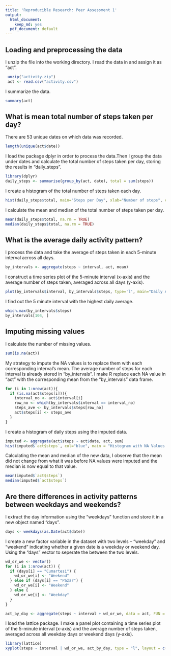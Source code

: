 ```yaml
---
title: 'Reproducible Research: Peer Assessment 1'
output:
  html_document:
    keep_md: yes
  pdf_document: default
---
```



## Loading and preprocessing the data

I unzip the file into the working directory. I read the data in and assign it as "act".

```r
 unzip("activity.zip")
 act <- read.csv("activity.csv")
```

I summarize the data.

```r
summary(act)
```

## What is mean total number of steps taken per day?
There are 53 unique dates on which data was recorded.

```r
length(unique(act$date))
```

I load the package dplyr in order to process the data.Then I group the data under dates and calculate the total number of steps taken per day, storing the results in "daily_steps".

```r
library(dplyr)
daily_steps <- summarise(group_by(act, date), total = sum(steps))
```

I create a histogram of the total number of steps taken each day.

```r
hist(daily_steps$total, main="Steps per Day", xlab="Number of steps", col = "blue")
```

I calculate the mean and median of the total number of steps taken per day.

```r
mean(daily_steps$total, na.rm = TRUE)
median(daily_steps$total, na.rm = TRUE)
```

## What is the average daily activity pattern?

I process the data and take the average of steps taken in each 5-minute interval across all days.
```r
by_intervals <- aggregate(steps ~ interval, act, mean)
```

I construct a time series plot of the 5-minute interval (x-axis) and the average number of steps taken, averaged across all days (y-axis).

```r

plot(by_intervals$interval, by_intervals$steps, type='l', main="Daily Average of Activity by 5-Min Intervals", xlab="5-Min Interval", ylab="Average number of steps", col="red")
```

I find out the 5 minute interval with the highest daily average.

```r
which.max(by_intervals$steps)
by_intervals[104, ]
```

## Imputing missing values

I calculate the number of missing values.

```r
sum(is.na(act))
```

My strategy to impute the NA values is to replace them with each corresponding interval's mean. The average number of steps for each interval is already stored in "by_intervals". I make R replace each NA value in "act" with the corresponding mean from the "by_intervals" data frame.

```r
for (i in 1:nrow(act)){
  if (is.na(act$steps[i])){
    interval_no <- act$interval[i]
    row_no <- which(by_intervals$interval == interval_no)
    steps_ave <- by_intervals$steps[row_no]
    act$steps[i] <- steps_ave
  }
}
```

I create a histogram of daily steps using the imputed data.

```r
imputed <- aggregate(act$steps ~ act$date, act, sum)
hist(imputed$`act$steps`, col="blue", main = "Histogram with NA Values Replaced", xlab="Daily Steps")
```
Calculating the mean and median of the new data, I observe that the mean did not change from what it was before NA values were imputed and the median is now equal to that value.
```r
mean(imputed$`act$steps`)
median(imputed$`act$steps`)
```

## Are there differences in activity patterns between weekdays and weekends?

I extract the day information using the "weekdays" function and store it in a new object named "days".

```r
days <- weekdays(as.Date(act$date))
```

I create a new factor variable in the dataset with two levels – “weekday” and “weekend” indicating whether a given date is a weekday or weekend day. Using the "days" vector to seperate the between the two levels.

```r
wd_or_we <- vector()
for (i in 1:nrow(act)) {
  if (days[i] == "Cumartesi") {
    wd_or_we[i] <- "Weekend"
  } else if (days[i] == "Pazar") {
    wd_or_we[i] <- "Weekend"
  } else {
    wd_or_we[i] <- "Weekday"
  }
}

act_by_day <- aggregate(steps ~ interval + wd_or_we, data = act, FUN = mean)

```


I load the lattice package. I make a panel plot containing a time series plot of the 5-minute interval (x-axis) and the average number of steps taken, averaged across all weekday days or weekend days (y-axis). 

```r
library(lattice)
xyplot(steps ~ interval | wd_or_we, act_by_day, type = "l", layout = c(1, 2))
```

